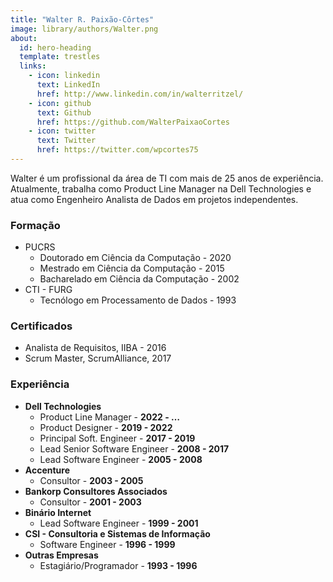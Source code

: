 ```yaml
---
title: "Walter R. Paixão-Côrtes"
image: library/authors/Walter.png
about:
  id: hero-heading
  template: trestles
  links:
    - icon: linkedin
      text: LinkedIn
      href: http://www.linkedin.com/in/walterritzel/
    - icon: github
      text: Github
      href: https://github.com/WalterPaixaoCortes
    - icon: twitter
      text: Twitter
      href: https://twitter.com/wpcortes75
---
```


Walter é um profissional da área de TI com mais de 25 anos de experiência. Atualmente, trabalha como Product Line Manager na Dell Technologies e atua como Engenheiro Analista de Dados em projetos independentes.

### Formação

- PUCRS
  - Doutorado em Ciência da Computação - 2020
  - Mestrado em Ciência da Computação - 2015
  - Bacharelado em Ciência da Computação - 2002
- CTI - FURG
  - Tecnólogo em Processamento de Dados - 1993

### Certificados

- Analista de Requisitos, IIBA - 2016
- Scrum Master, ScrumAlliance, 2017


### Experiência

- **Dell Technologies**
  - Product Line Manager - **2022 - ...**
  - Product Designer - **2019 - 2022**
  - Principal Soft. Engineer - **2017 - 2019**
  - Lead Senior Software Engineer - **2008 - 2017**
  - Lead Software Engineer - **2005 - 2008**
- **Accenture**
  - Consultor - **2003 - 2005**
- **Bankorp Consultores Associados**
  - Consultor - **2001 - 2003**
- **Binário Internet**
  - Lead Software Engineer - **1999 - 2001**
- **CSI - Consultoria e Sistemas de Informação**
  - Software Engineer - **1996 - 1999**
- **Outras Empresas**
  - Estagiário/Programador - **1993 - 1996**
